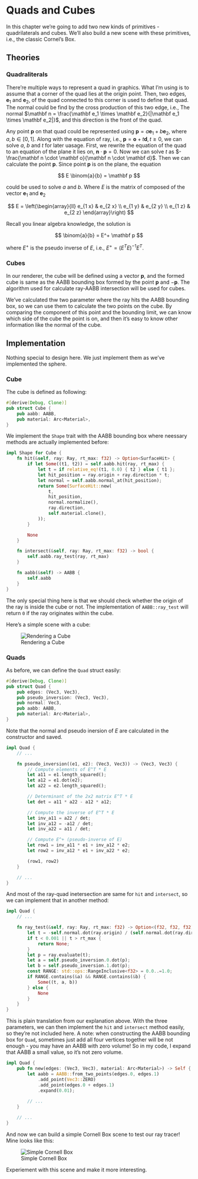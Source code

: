# Quads and Cubes {#sec-quad-cube}

In this chapter we're going to add two new kinds of primitives - quadrilaterals and cubes. We'll also build a new scene with these primitives, i.e., the classic Cornel's Box.

## Theories

### Quadraliterals

There're multiple ways to represent a quad in graphics. What I'm using is to assume that a corner of the quad lies at the origin point. Then, two edges, $\mathbf e_1$ and $\mathbf e_2$, of the quad connected to this corner is used to define that quad. The normal could be find by the cross production of this two edge, i.e., The normal $\mathbf n = \frac{\mathbf e_1 \times \mathbf e_2}{|\mathbf e_1 \times \mathbf e_2|}$, and this direction is the front of the quad.

Any point $\mathbf p$ on that quad could be represented using $\mathbf p = a \mathbf e_1 + b \mathbf e_2$, where $a, b \in [0, 1]$. Along with the equation of ray, i.e., $\mathbf p = \mathbf o + t \mathbf d, t \ge 0$, we can solve $a$, $b$ and $t$ for later uasage. First, we rewrite the equation of the quad to an equation of the plane it lies on, $\mathbf n \cdot \mathbf p = 0$. Now we can solve $t$ as $- \frac{\mathbf n \cdot \mathbf o}{\mathbf n \cdot \mathbf d}$. Then we can calculate the point $\mathbf p$. Since point $\mathbf p$ is on the plane, the equation 

$$
E \binom{a}{b} = \mathbf p
$$

could be used to solve $a$ and $b$.
Where $E$ is the matrix of composed of the vector $\mathbf e_1$ and $\mathbf e_2$

$$
E = \left(\begin{array}{ll}
e_{1 x} & e_{2 x} \\
e_{1 y} & e_{2 y} \\
e_{1 z} & e_{2 z}
\end{array}\right)
$$

Recall you linear algebra knowledge, the solution is

$$
\binom{a}{b} = E^+ \mathbf p
$$

where $E^+$ is the pseudo inverse of $E$, i.e., $E^+ = (E^T E)^{-1} E^T$.

### Cubes

In our renderer, the cube will be defined using a vector $\mathbf p$, and the formed cube is same as the AABB bounding box formed by the point $\mathbf p$ and $-\mathbf p$. The algorithm used for calculate ray-AABB intersection will be used for cubes.

We've calculated thw two parameter where the ray hits the AABB bounding box, so we can use them to calculate the two points on the cube. By comparing the component of this point and the bounding limit, we can know which side of the cube the point is on, and then it's easy to know other information like the normal of the cube.

## Implementation

Nothing special to design here. We just implement them as we've implemented the sphere.

### Cube

The cube is defined as following:

```Rust
#[derive(Debug, Clone)]
pub struct Cube {
    pub aabb: AABB,
    pub material: Arc<Material>,
}
```

We implement the `Shape` trait with the AABB bounding box where neessary methods are actually implemented before:

```Rust
impl Shape for Cube {
    fn hit(&self, ray: Ray, rt_max: f32) -> Option<SurfaceHit> {
        if let Some((t1, t2)) = self.aabb.hit(ray, rt_max) {
            let t = if relative_eq!(t1, 0.0) { t2 } else { t1 };
            let hit_position = ray.origin + ray.direction * t;
            let normal = self.aabb.normal_at(hit_position);
            return Some(SurfaceHit::new(
                t,
                hit_position,
                normal.normalize(),
                ray.direction,
                self.material.clone(),
            ));
        }

        None
    }

    fn intersect(&self, ray: Ray, rt_max: f32) -> bool {
        self.aabb.ray_test(ray, rt_max)
    }

    fn aabb(&self) -> AABB {
        self.aabb
    }
}
```
The only special thing here is that we should check whether the origin of the ray is inside the cube or not. The implementation of `AABB::ray_test` will return `0` if the ray originates within the cube.

Here's a simple scene with a cube:

![Rendering a Cube](../images/p1c10/cube.png){fig-align="center"}

### Quads

As before, we can define the `Quad` struct easily:

```Rust
#[derive(Debug, Clone)]
pub struct Quad {
    pub edges: (Vec3, Vec3),
    pub pseudo_inversion: (Vec3, Vec3),
    pub normal: Vec3,
    pub aabb: AABB,
    pub material: Arc<Material>,
}
```

Note that the normal and pseudo inersion of $E$ are calculated in the constructor and saved.

```Rust
impl Quad {
    // ...

    fn pseudo_inversion((e1, e2): (Vec3, Vec3)) -> (Vec3, Vec3) {
        // Compute elements of E^T * E
        let a11 = e1.length_squared();
        let a12 = e1.dot(e2);
        let a22 = e2.length_squared();

        // Determinant of the 2x2 matrix E^T * E
        let det = a11 * a22 - a12 * a12;

        // Compute the inverse of E^T * E
        let inv_a11 = a22 / det;
        let inv_a12 = -a12 / det;
        let inv_a22 = a11 / det;

        // Compute E^+ (pseudo-inverse of E)
        let row1 = inv_a11 * e1 + inv_a12 * e2;
        let row2 = inv_a12 * e1 + inv_a22 * e2;

        (row1, row2)
    }

    // ...
}
```

And most of the ray-quad inetersection are same for `hit` and `intersect`, so we can implement that in another method:

```Rust
impl Quad {
    // ...

    fn ray_test(&self, ray: Ray, rt_max: f32) -> Option<(f32, f32, f32)> {
        let t = -self.normal.dot(ray.origin) / (self.normal.dot(ray.direction));
        if t < 0.001 || t > rt_max {
            return None;
        }
        let p = ray.evaluate(t);
        let a = self.pseudo_inversion.0.dot(p);
        let b = self.pseudo_inversion.1.dot(p);
        const RANGE: std::ops::RangeInclusive<f32> = 0.0..=1.0;
        if RANGE.contains(&a) && RANGE.contains(&b) {
            Some((t, a, b))
        } else {
            None
        }
    }
}
```

This is plain translation from our explanation above. With the three parameters, we can then implement the `hit` and `intersect` method easily, so they're not included here. A note: when constructing the AABB bounding box for `Quad`, sometimes just add all four vertices together will be not enough - you may have an AABB with zero volume! So in my code, I expand that AABB a small value, so it's not zero volume.

```Rust
impl Quad {
    pub fn new(edges: (Vec3, Vec3), material: Arc<Material>) -> Self {
        let aabb = AABB::from_two_points(edges.0, edges.1)
            .add_point(Vec3::ZERO)
            .add_point(edges.0 + edges.1)
            .expand(0.01);
        
        // ...
    }

    // ...
}
```

And now we can build a simple Cornell Box scene to test our ray tracer! Mine looks like this:

![Simple Cornell Box](../images/p1c10/cornell_box.png){fig-align="center"}

Experiement with this scene and make it more interesting.
